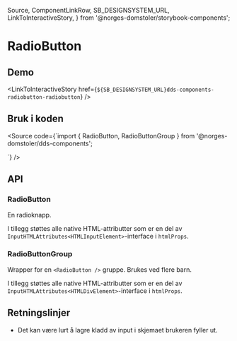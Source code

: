   Source,
  ComponentLinkRow,
  SB_DESIGNSYSTEM_URL,
  LinkToInteractiveStory,
} from '@norges-domstoler/storybook-components';

<Meta title="dds-components/RadioButton/Docs" />

# RadioButton

<ComponentLinkRow
  docsHref="https://design.domstol.no/987b33f71/p/75d63e-radiobutton/b/939219"
  figmaHref="https://www.figma.com/file/ewqSDmkgqDQ5PyOsRp4V5b/?node-id=155%3A38"
  githubHref="https://github.com/domstolene/designsystem/tree/master/packages/components/src/components/RadioButton"
/>

## Demo

<Canvas>
  <Story of={RadioButtonStories.Default} />
</Canvas>

<Canvas>
  <Story of={RadioButtonGroupStories.Default} />
</Canvas>

<LinkToInteractiveStory
  href={`${SB_DESIGNSYSTEM_URL}dds-components-radiobutton-radiobutton`}
/>

## Bruk i koden

<Source
  code={`import { RadioButton, RadioButtonGroup } from '@norges-domstoler/dds-components';

<RadioButtonGroup label="Gruppe">
  <RadioButton label="Alternativ 1" />
  <RadioButton label="Alternativ 2" />
</RadioButtonGroup>
`} />

## API

### RadioButton

En radioknapp.

<ArgTypes of={RadioButtonStories} />

I tillegg støttes alle native HTML-attributter som er en del av `InputHTMLAttributes<HTMLInputElement>`-interface i `htmlProps`.

### RadioButtonGroup

Wrapper for en `<RadioButton />` gruppe. Brukes ved flere barn.

<ArgTypes of={RadioButtonGroupStories} />

I tillegg støttes alle native HTML-attributter som er en del av `InputHTMLAttributes<HTMLDivElement>`-interface i `htmlProps`.

## Retningslinjer

- Det kan være lurt å lagre kladd av input i skjemaet brukeren fyller ut.
